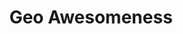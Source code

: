 ---
title: Geo Awesomeness
url: https://geoawesomeness.com/
image: ./media/geoawesomeness.png
group: Media Partner
---